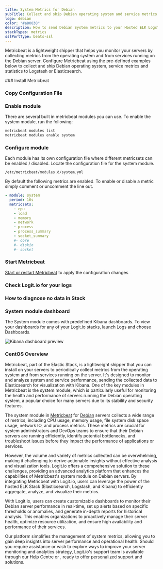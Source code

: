 ```yaml
---
title: System Metrics for Debian
subTitle: Collect and ship Debian operating system and service metrics to Logstash and Elasticsearch
logo: debian
color: "#a80030"
description: How to send Debian System metrics to your Hosted ELK Logstash instance. Configure Metricbeat to send Debian System metrics to Logstash or Elasticsearch.
stackTypes: metrics
sslPortType: beats-ssl
---
```


Metricbeat is a lightweight shipper that helps you monitor your servers by collecting metrics from the operating system and from services 
running on the Debian server. Configure Metricbeat using the pre-defined examples below to collect and ship Debian operating system, 
service metrics and statistics to Logstash or Elasticsearch.

<Steps>
  ### Install Metricbeat

  <InstallBeat beatname="metricbeat" />

  ### Copy Configuration File

  <MetricbeatOutput />

  ### Enable module

  There are several built in metricbeat modules you can use. To enable the system module, run the following:

  ```bash copy
  metricbeat modules list
  metricbeat modules enable system
  ```

  ### Configure module

  Each module has its own configuration file where different metricsets can be enabled / disabled. Locate the configuration file for the system module.

  `/etc/metricbeat/modules.d/system.yml`

  By default the following metrics are enabled. To enable or disable a metric simply comment or uncomment the line out.

  ```yaml copy
  - module: system
    period: 10s
    metricsets:
      - cpu
      - load
      - memory
      - network
      - process
      - process_summary
      - socket_summary
      #- core
      #- diskio
      #- socket
  ```

  ### Start Metricbeat

  [Start or restart Metricbeat](https://www.elastic.co/guide/en/beats/metricbeat/master/metricbeat-starting.html) 
  to apply the configuration changes.

  ### Check Logit.io for your logs

  <LaunchStack utmMedium="logs" utmCampaign="debian_metricbeat" source="metrics_system_debian" />

  ### How to diagnose no data in Stack

  <DiagnoseNoData />

  ### System module dashboard

  The System module comes with predefined Kibana dashboards. To view your dashboards for any of your Logit.io stacks, launch Logs and choose Dashboards.

  ![Kibana dashboard preview](@/images/integrations/metricbeats/metricbeat_system_module.png)

</Steps>

### CentOS Overview

Metricbeat, part of the Elastic Stack, is a lightweight shipper that you can install on your servers to periodically collect metrics from 
the operating system and from services running on the server. It's designed to monitor and analyze system and service performance, sending 
the collected data to Elasticsearch for visualization with Kibana. One of the key modules in Metricbeat is the system module, which is 
particularly useful for monitoring the health and performance of servers running the Debian operating system, a popular choice for many 
servers due to its stability and security features.

The system module in [Metricbeat](/integrations/logs/shippers/metricbeat) for [Debian](/integrations/logs/operating-systems/debian) 
servers collects a wide range of metrics, including CPU usage, memory usage, file system disk space usage, network IO, and process metrics. 
These metrics are crucial for system administrators and DevOps teams to ensure that their Debian servers are running efficiently, identify 
potential bottlenecks, and troubleshoot issues before they impact the performance of applications or services.

However, the volume and variety of metrics collected can be overwhelming, making it challenging to derive actionable insights without 
effective analysis and visualization tools. Logit.io offers a comprehensive solution to these challenges, providing an advanced analytics 
platform that enhances the capabilities of Metricbeat's system module on Debian servers. By integrating Metricbeat with Logit.io, users can 
leverage the power of the hosted ELK Stack (Elasticsearch, Logstash, and Kibana) to efficiently aggregate, analyze, and visualize their metrics.

With Logit.io, users can create customizable dashboards to monitor their Debian server performance in real-time, set up alerts based on 
specific thresholds or anomalies, and generate in-depth reports for historical analysis. This enables organizations to proactively manage 
their server health, optimize resource utilization, and ensure high availability and performance of their services.

 Our platform simplifies the management of system metrics, allowing you to gain deep insights into server performance and operational health. 
 Should you require assistance or wish to explore ways to improve your server monitoring and analytics strategy, Logit.io's support team is 
 available through our Help Centre or <IntercomButton text="live chat" />, ready to offer personalized support and solutions.

